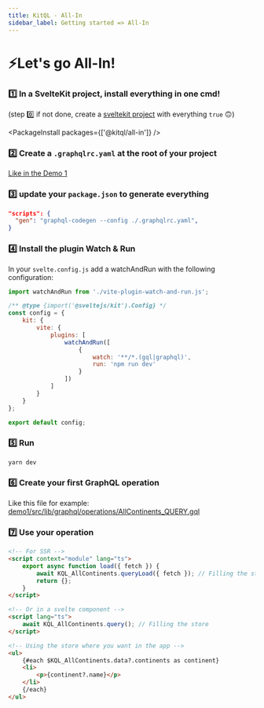 ```yaml
---
title: KitQL - All-In
sidebar_label: Getting started => All-In
---
```


# ⚡Let's go All-In!

### 1️⃣ In a SvelteKit project, install everything in one cmd!

(step 0️⃣ if not done, create a [sveltekit project](https://kit.svelte.dev/) with everything `true` 🙃)

<PackageInstall packages={['@kitql/all-in']} />

### 2️⃣ Create a `.graphqlrc.yaml` at the root of your project

[Like in the Demo 1](https://raw.githubusercontent.com/jycouet/kitql/main/examples/demo1/.graphqlrc.yaml)

### 3️⃣ update your `package.json` to generate everything

```json
"scripts": {
  "gen": "graphql-codegen --config ./.graphqlrc.yaml",
}
```

### 4️⃣ Install the plugin Watch & Run

In your `svelte.config.js` add a watchAndRun with the following configuration:

```js
import watchAndRun from './vite-plugin-watch-and-run.js';

/** @type {import('@sveltejs/kit').Config} */
const config = {
	kit: {
		vite: {
			plugins: [
				watchAndRun([
					{
						watch: '**/*.(gql|graphql)',
						run: 'npm run dev'
					}
				])
			]
		}
	}
};

export default config;
```

### 5️⃣ Run

```bash
yarn dev
```

### 6️⃣ Create your first GraphQL operation

Like this file for example: [demo1/src/lib/graphql/operations/AllContinents_QUERY.gql](https://raw.githubusercontent.com/jycouet/kitql/main/examples/demo1/src/lib/graphql/operations/AllContinents_QUERY.gql)

### 7️⃣ Use your operation

```html
<!-- For SSR -->
<script context="module" lang="ts">
	export async function load({ fetch }) {
		await KQL_AllContinents.queryLoad({ fetch }); // Filling the store
		return {};
	}
</script>

<!-- Or in a svelte component -->
<script lang="ts">
	await KQL_AllContinents.query(); // Filling the store
</script>

<!-- Using the store where you want in the app -->
<ul>
	{#each $KQL_AllContinents.data?.continents as continent}
	<li>
		<p>{continent?.name}</p>
	</li>
	{/each}
</ul>
```
